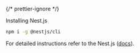 {/* prettier-ignore */}

Installing Nest.js

```sh
npm i -g @nestjs/cli
```
For detailed instructions refer to the Nest.js ([docs](https://docs.nestjs.com/)).


